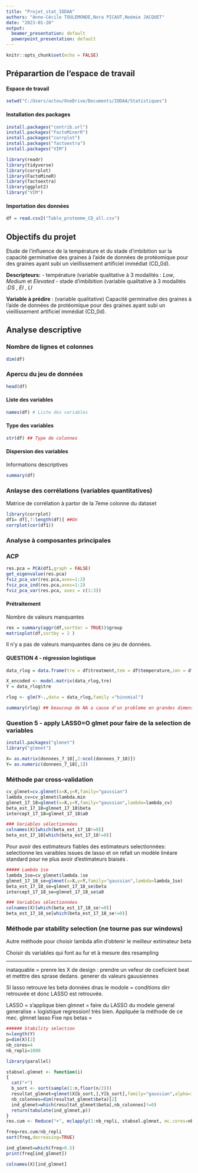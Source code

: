 ---
title: "Projet_stat_IODAA"
authors: "Anne-Cécile TOULEMONDE,Nora PICAUT,Noémie JACQUET"
date: "2023-01-20"
output:
  beamer_presentation: default
  powerpoint_presentation: default
---

```{r setup, include=FALSE}
knitr::opts_chunk$set(echo = FALSE)
```

## Préparartion de l'espace de travail 

#### Espace de  travail 
```{r}
setwd("C:/Users/actou/OneDrive/Documents/IODAA/Statistiques")
```

#### Installation des packages 

```{r}
install.packages("contrib.url")
install.packages("FactoMinerR")
install.packages("corrplot")
install.packages("factoextra")
install.packages("VIM")
```

```{r cars}
library(readr)
library(tidyverse)
library(corrplot)
library(FactoMineR)
library(factoextra)
library(ggplot2)
library("VIM")
```

#### Importation des données 

```{r pressure, echo=FALSE}
df = read.csv2("Table_proteome_CD_all.csv")
```

## Objectifs du projet
Etude de l'influence de la température et du stade d'imbibition sur la capacité germinative des graines à l'aide de données de protéomique pour des graines ayant subi un vieillissement artificiel immédiat (CD_0d).

**Descripteurs:** 
- température (variable qualitative à 3 modalités : *Low*, *Medium* et *Elevated*
- stade d'imbibition (variable qualitative à 3 modalités :*DS* , *EI* , *LI*

**Variable à prédire** : (variable qualitative) Capacité germinative des graines à l'aide de données de protéomique
pour des graines ayant subi un vieillissement artificiel immédiat (CD_0d).

## Analyse descriptive 
### Nombre de lignes et colonnes 
```{r}
dim(df)
```

### Apercu du jeu de données 
```{r}
head(df)
```
#### Liste des variables 
```{r}
names(df) # Liste des variables 
```
#### Type des variables 

```{r}
str(df) ## Type de colonnes 
```

#### Dispersion des variables 
Informations descriptives 
```{r}
summary(df)
```

### Anlayse des corrélations (variables quantitatives)
Matrice de corrélation à partor de la 7eme colonne du dataset 
```{r}
library(corrplot)
df1= df[,7:length(df)] ##On
corrplot(cor(df1))
```

### Analyse à composantes principales
### ACP 

```{r}
res.pca = PCA(df1,graph = FALSE)
get_eigenvalue(res.pca)
fviz_pca_var(res.pca,axes=1:2)
fviz_pca_ind(res.pca,axes=1:2)
fviz_pca_var(res.pca, axes = c(1:3))
```


#### Prétraitement 
Nombre de valeurs manquantes 
```{r}
res = summary(aggr(df,sortVar = TRUE))$group
matrixplot(df,sortby = 2 )
```
Il n'y a pas de valeurs manquantes dans ce jeu de données. 

#### QUESTION 4 - régression logistique 
```{r}
data_rlog = data.frame(tre = df$treatment,tem = df$temperature,imn = df$imbibition)

X_encoded <- model.matrix(data_rlog,tre)
Y = data_rlog$tre

rlog <- glm(Y~.,data = data_rlog,family ="binomial")

summary(rlog) ## beaucoup de NA a cause d'un probleme en grandes dimensions.$
```

### Question 5 - apply LASS0=O glmet pour faire de la selection de variables 
```{r}
install.packages("glmnet")
library("glmnet")
```

```{r}
X= as.matrix(donnees_7_18[,2:ncol(donnees_7_18)])
Y= as.numeric(donnees_7_18[,1])
```

### Méthode par cross-validation

```{r}
cv_glmnet=cv.glmnet(x=X,y=Y,family="gaussian")
lambda_cv=cv_glmnet$lambda.min
glmnet_17_18=glmnet(x=X,y=Y,family="gaussian",lambda=lambda_cv)
beta_est_17_18=glmnet_17_18$beta
intercept_17_18=glmnet_17_18$a0

### Variables sélectionnées
colnames(X)[which(beta_est_17_18!=0)]
beta_est_17_18[which(beta_est_17_18!=0)]
```

Pour avoir des estimateurs fiables des estimateurs selectionnées: selectionne les varaibles issues de lasso et on refait un modèle linéare standard pour ne plus avoir d'estimateurs biaisés .

```{r}
##### Lambda 1se
lambda_1se=cv_glmnet$lambda.1se
glmnet_17_18_se=glmnet(x=X,y=Y,family="gaussian",lambda=lambda_1se)
beta_est_17_18_se=glmnet_17_18_se$beta
intercept_17_18_se=glmnet_17_18_se$a0

### Variables sélectionnées
colnames(X)[which(beta_est_17_18_se!=0)]
beta_est_17_18_se[which(beta_est_17_18_se!=0)]
```

### Méthode par stability selection (ne tourne pas sur windows)
Autre méthode pour choisir lambda afin d'obtenir le meilleur extimateur beta

Choisir ds variables qui font au fur et à mesure des resampling

--------- 
inataquable = prenre les X de design : prendre un vefeur de coeficient beat et metttre des sprase dedans. 
generer ds valeurs gauusiennes 

SI lasso retrouve les beta données dnas le modole = conditions dirr retrouvée et donc LASSO est retrouvée.

LASSO = s'applique bien glmnet = faire du LASSO du modele general generalise + logistique regression! très bien. Applquée la méthode de ce mec. glmnet lasso
Fixe nps betas  = 

```{r}
###### Stability selection
n=length(Y)
p=dim(X)[2]
nb_cores=4
nb_repli=1000

library(parallel)

stabsel.glmnet <- function(i) 
{
  cat("+")
  b_sort <- sort(sample(1:n,floor(n/2)))
  resultat_glmnet=glmnet(X[b_sort,],Y[b_sort],family="gaussian",alpha=1)
  nb_colonnes=dim(resultat_glmnet$beta)[2]
  ind_glmnet=which(resultat_glmnet$beta[,nb_colonnes]!=0)
  return(tabulate(ind_glmnet,p))
}
res.cum <- Reduce("+", mclapply(1:nb_repli, stabsel.glmnet, mc.cores=nb_cores))

freq=res.cum/nb_repli
sort(freq,decreasing=TRUE)

ind_glmnet=which(freq>0.5)
print(freq[ind_glmnet])

colnames(X)[ind_glmnet]
```